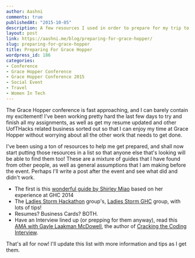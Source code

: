 ```yaml
---
author: Aashni
comments: true
publishedAt: "2015-10-05"
description: A few resources I used in order to prepare for my trip to the Grace Hopper Conference
layout: post
link: https://aashni.me/blog/preparing-for-grace-hopper/
slug: preparing-for-grace-hopper
title: Preparing For Grace Hopper
wordpress_id: 186
categories:
- Conference
- Grace Hopper Conference
- Grace Hopper Conference 2015
- Social Event
- Travel
- Women In Tech
---
```


The Grace Hopper conference is fast approaching, and I can barely contain my excitement! I've been working pretty hard the last few days to try and finish all my assignments, as well as get my resume updated and other UofTHacks related business sorted out so that I can enjoy my time at Grace Hopper without worrying about all the other work that needs to get done.

I've been using a ton of resources to help me get prepared, and shall now start putting those resources in a list so that anyone else that's looking will be able to find them too! These are a mixture of guides that I have found from other people, as well as general assumptions that I am making before the event. Perhaps I'll write a post after the event and see what did and didn't work.

 - The first is this [wonderful guide by Shirley Miao](https://medium.com/@shirlmeow/a-guide-to-navigating-grace-hopper-8a1e7693e37e) based on her experience at GHC 2014
 - The [Ladies Storm Hackathon](https://www.facebook.com/groups/LadiesStormHackathons/?ref=br_tf) group's, [Ladies Storm GHC](https://www.facebook.com/events/368256226701217/) group, with lots of tips!
 - Resumes? Business Cards? BOTH.
 - Have an Interview lined up (or prepping for them anyway), read this [AMA with Gayle Laakman McDowell](https://medium.com/ladies-storm-hackathons/lsh-presents-gayle-laakmann-mcdowell-4a281088c98b), the author of [Cracking the Coding Interview](http://www.amazon.ca/Cracking-Coding-Interview-Programming-Questions/dp/0984782850/ref=sr_1_1?ie=UTF8&qid=1444032585&sr=8-1&keywords=cracking+the+coding+interview).

That's all for now! I'll update this list with more information and tips as I get them.
